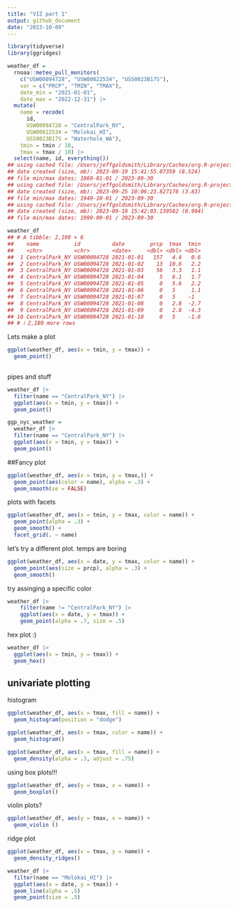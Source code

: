 ```yaml
---
title: "VIZ part 1"
output: github_document
date: "2023-10-09"
---
```



```r
library(tidyverse)
library(ggridges)
```

```r
weather_df = 
  rnoaa::meteo_pull_monitors(
    c("USW00094728", "USW00022534", "USS0023B17S"),
    var = c("PRCP", "TMIN", "TMAX"), 
    date_min = "2021-01-01",
    date_max = "2022-12-31") |>
  mutate(
    name = recode(
      id, 
      USW00094728 = "CentralPark_NY", 
      USW00022534 = "Molokai_HI",
      USS0023B17S = "Waterhole_WA"),
    tmin = tmin / 10,
    tmax = tmax / 10) |>
  select(name, id, everything())
## using cached file: /Users/jeffgoldsmith/Library/Caches/org.R-project.R/R/rnoaa/noaa_ghcnd/USW00094728.dly
## date created (size, mb): 2023-09-19 15:41:55.07359 (8.524)
## file min/max dates: 1869-01-01 / 2023-09-30
## using cached file: /Users/jeffgoldsmith/Library/Caches/org.R-project.R/R/rnoaa/noaa_ghcnd/USW00022534.dly
## date created (size, mb): 2023-09-25 10:06:23.827176 (3.83)
## file min/max dates: 1949-10-01 / 2023-09-30
## using cached file: /Users/jeffgoldsmith/Library/Caches/org.R-project.R/R/rnoaa/noaa_ghcnd/USS0023B17S.dly
## date created (size, mb): 2023-09-19 15:42:03.139582 (0.994)
## file min/max dates: 1999-09-01 / 2023-09-30

weather_df
## # A tibble: 2,190 × 6
##    name           id          date        prcp  tmax  tmin
##    <chr>          <chr>       <date>     <dbl> <dbl> <dbl>
##  1 CentralPark_NY USW00094728 2021-01-01   157   4.4   0.6
##  2 CentralPark_NY USW00094728 2021-01-02    13  10.6   2.2
##  3 CentralPark_NY USW00094728 2021-01-03    56   3.3   1.1
##  4 CentralPark_NY USW00094728 2021-01-04     5   6.1   1.7
##  5 CentralPark_NY USW00094728 2021-01-05     0   5.6   2.2
##  6 CentralPark_NY USW00094728 2021-01-06     0   5     1.1
##  7 CentralPark_NY USW00094728 2021-01-07     0   5    -1  
##  8 CentralPark_NY USW00094728 2021-01-08     0   2.8  -2.7
##  9 CentralPark_NY USW00094728 2021-01-09     0   2.8  -4.3
## 10 CentralPark_NY USW00094728 2021-01-10     0   5    -1.6
## # ℹ 2,180 more rows
```

Lets make a plot
```r
ggplot(weather_df, aes(x = tmin, y = tmax)) +
  geom_point()
  
```

pipes and stuff
```r
weather_df |>
  filter(name == "CentralPark_NY") |>
  ggplot(aes(x = tmin, y = tmax)) +
  geom_point()
```

```r
ggp_nyc_weather = 
  weather_df |>
  filter(name == "CentralPark_NY") |>
  ggplot(aes(x = tmin, y = tmax)) +
  geom_point()
```


##Fancy plot 

```r
ggplot(weather_df, aes(x = tmin, y = tmax,)) +
  geom_point(aes(color = name), alpha = .3) +
  geom_smooth(se = FALSE)

```

plots with facets 

```r
ggplot(weather_df, aes(x = tmin, y = tmax, color = name)) +
  geom_point(alpha = .3) + 
  geom_smooth() + 
  facet_grid(. ~ name)
```

let's try a different plot. temps are boring

```r
ggplot(weather_df, aes(x = date, y = tmax, color = name)) +
  geom_point(aes(size = prcp), alpha = .3) +
  geom_smooth()
```


try assinging a specific color

```r
weather_df |>
    filter(name != "CentralPark_NY") |>
    ggplot(aes(x = date, y = tmax)) +
    geom_point(alpha = .7, size = .5)
```


hex plot :)
```r
weather_df |>
  ggplot(aes(x = tmin, y = tmax)) +
  geom_hex()
```

## univariate plotting 

histogram
```r
ggplot(weather_df, aes(x = tmax, fill = name)) +
  geom_histogram(position = "dodge")

ggplot(weather_df, aes(x = tmax, color = name)) +
  geom_histogram()

ggplot(weather_df, aes(x = tmax, fill = name)) +
  geom_density(alpha = .3, adjust = .75)

```


using box plots!!!

```r
ggplot(weather_df, aes(y = tmax, x = name)) +
  geom_boxplot()
```


violin plots?
```r
ggplot(weather_df, aes(y = tmax, x = name)) +
  geom_violin ()
```

ridge plot
```r
ggplot(weather_df, aes(x = tmax, y = name)) +
  geom_density_ridges()
```

```r
weather_df |>
  filter(name == "Molokai_HI") |>
  ggplot(aes(x = date, y = tmax)) +
  geom_line(alpha = .5)
  geom_point(size = .5)
```
















